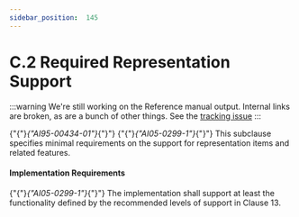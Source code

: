 ---
sidebar_position:  145
---

# C.2  Required Representation Support

:::warning
We're still working on the Reference manual output.  Internal links are broken,
as are a bunch of other things.
See the [tracking issue](https://github.com/ada-lang-io/ada-lang-io/issues/20)
:::


<p>{"{"}<em>{"AI95-00434-01"}</em>{"}"} {"{"}<em>{"AI05-0299-1"}</em>{"}"} This subclause specifies minimal requirements on the support for representation items and related features. </p>

#### Implementation Requirements

<p>{"{"}<em>{"AI05-0299-1"}</em>{"}"} The implementation shall support at least the functionality defined by the recommended levels of support in Clause 13. </p>
